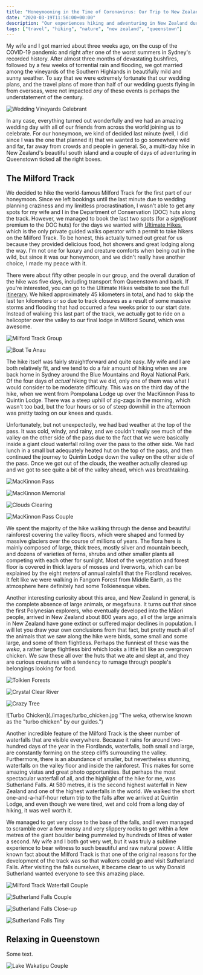 ```yaml
---
title: "Honeymooning in the Time of Coronavirus: Our Trip to New Zealand"
date: "2020-03-19T11:56:00+00:00"
description: "Our experiences hiking and adventuring in New Zealand during our honeymoon."
tags: ["travel", "hiking", "nature", "new zealand", "queenstown"]
---
```


My wife and I got married about three weeks ago, on the cusp of the COVID-19 pandemic and right after one of the worst summers in Sydney's recorded history. After almost three months of devastating bushfires, followed by a few weeks of torrential rain and flooding, we got married among the vineyards of the Southern Highlands in beautifully mild and sunny weather. To say that we were extremely fortunate that our wedding plans, and the travel plans of more than half of our wedding guests flying in from overseas, were not impacted _any_ of these events is perhaps the understatement of the century.

![Wedding Vineyards Celebrant](./images/wedding_vineyards_celebrant.jpg "My wife and I among the vineyards at Centennial Vineyards with our celebrant, Jordan.")

In any case, everything turned out wonderfully and we had an amazing wedding day with all of our friends from across the world joining us to celebrate. For our honeymoon, we kind of decided last minute (well, I did since I was the one that planned it) that we wanted to go somewhere wild and far, far away from crowds and people in general. So, a multi-day hike in New Zealand's beautiful south island and a couple of days of adventuring in Queenstown ticked all the right boxes.

## The Milford Track

We decided to hike the world-famous Milford Track for the first part of our honeymoon. Since we left bookings until the last minute due to wedding planning craziness and my limitless procrastination, I wasn't able to get any spots for my wife and I in the Department of Conservation (DOC) huts along the track. However, we managed to book the last two spots (for a _significant_ premium to the DOC huts) for the days we wanted with [Ultimate Hikes](https://www.ultimatehikes.co.nz/), which is the only private guided walks operator with a permit to take hikers on the Milford Track. To be honest, this actually turned out great for us because they provided delicious food, hot showers and great lodging along the way. I'm not one for luxury and creature comforts when being out in the wild, but since it was our honeymoon, and we didn't really have another choice, I made my peace with it.

There were about fifty other people in our group, and the overall duration of the hike was five days, including transport from Queenstown and back. If you're interested, you can go to the Ultimate Hikes website to see the full [itinerary](https://www.ultimatehikes.co.nz/multi-day-guided-walks/milford-track/itinerary/). We hiked approximately 45 kilometers in total, and had to skip the last ten kilometers or so due to track closures as a result of some massive storms and flooding that had occurred a few weeks prior to our start date. Instead of walking this last part of the track, we actually got to ride on a helicopter over the valley to our final lodge in Milford Sound, which was awesome.

![Milford Track Group](./images/milford_track_group.jpg "Our hiking group, along with our four guides.")

![Boat Te Anau](./images/boat_te_anau.jpg "Boat ride to the start of the Milford Track at Glade Wharf.")

The hike itself was fairly straightforward and quite easy. My wife and I are both relatively fit, and we tend to do a fair amount of hiking when we are back home in Sydney around the Blue Mountains and Royal National Park. Of the four days of _actual_ hiking that we did, only one of them was what I would consider to be moderate difficulty. This was on the third day of the hike, when we went from Pompolana Lodge up over the MacKinnon Pass to Quintin Lodge. There was a steep uphill of zig-zags in the morning, which wasn't too bad, but the four hours or so of steep downhill in the afternoon was pretty taxing on our knees and quads.

Unfortunately, but not unexpectedly, we had bad weather at the top of the pass. It was cold, windy, and rainy, and we couldn't really see much of the valley on the other side of the pass due to the fact that we were basically inside a giant cloud waterfall rolling over the pass to the other side. We had lunch in a small but adequately heated hut on the top of the pass, and then continued the journey to Quintin Lodge down the valley on the other side of the pass. Once we got out of the clouds, the weather actually cleared up and we got to see quite a bit of the valley ahead, which was breathtaking.

![MacKinnon Pass](./images/mackinnon_pass.jpg "MacKinnon Pass with crappy weather, which is the most common type of weather on the pass.")

![MacKinnon Memorial](./images/mackinnon_memorial.jpg "At the MacKinnon Memorial with a cup of Milo after a steep ascent up the pass.")

![Clouds Clearing](./images/clouds_clearing.jpg "Clearer views on our descent down into the valley floor.")

![MacKinnon Pass Couple](./images/mackinnon_pass_couple.jpg "Resting our legs on the way down.")

We spent the majority of the hike walking through the dense and beautiful rainforest covering the valley floors, which were shaped and formed by massive glaciers over the course of millions of years. The flora here is mainly composed of large, thick trees, mostly silver and mountain beech, and dozens of varieties of ferns, shrubs and other smaller plants all competing with each other for sunlight. Most of the vegetation and forest floor is covered in thick layers of mosses and liverworts, which can be explained by the eight _meters_ of annual rainfall that the Fiordland receives. It felt like we were walking in Fangorn Forest from Middle Earth, as the atmosphere here definitely had some Tolkienesque vibes.

Another interesting curiosity about this area, and New Zealand in general, is the complete absence of large animals, or megafauna. It turns out that since the first Polynesian explorers, who eventually developed into the Māori people, arrived in New Zealand about 800 years ago, all of the large animals in New Zealand have gone extinct or suffered major declines in population. I will let you draw your own conclusions from that fact, but pretty much all of the animals that we saw along the hike were birds, some small and some large, and some of them flightless. Perhaps the funniest of these was the _weka_, a rather large flightless bird which looks a little bit like an overgrown chicken. We saw these all over the huts that we ate and slept at, and they are curious creatures with a tendency to rumage through people's belongings looking for food.

![Tolkien Forests](./images/tolkien_forests.jpg "The eerie, mythical forests that surrounded us during most of the hike.")

![Crystal Clear River](./images/crystal_clear_river.jpg "Crystal clear rivers are abundant in the Fiordlands.")

![Crazy Tree](./images/crazy_tree.jpg "A large tree with crazy branches, completely enveloped in moss.")

![Turbo Chicken](./images/turbo_chicken.jpg "The weka, otherwise known as the "turbo chicken" by our guides.")

Another incredible feature of the Milford Track is the sheer number of waterfalls that are visible everywhere. Because it rains for around two-hundred days of the year in the Fiordlands, waterfalls, both small and large, are constantly forming on the steep cliffs surrounding the valley. Furthermore, there is an abundance of smaller, but nevertheless stunning, waterfalls on the valley floor and inside the rainforest. This makes for some amazing vistas and great photo opportunities. But perhaps the most spectacular waterfall of all, and the highlight of the hike for me, was Sutherland Falls. At 580 metres, it is the second highest waterfall in New Zealand and one of the highest waterfalls in the world. We walked the short one-and-a-half-hour return trip to the falls after we arrived at Quintin Lodge, and even though we were tired, wet and cold from a long day of hiking, it was well worth it.

We managed to get very close to the base of the falls, and I even managed to scramble over a few mossy and very slippery rocks to get within a few metres of the giant boulder being pummeled by hundreds of litres of water a second. My wife and I both got very wet, but it was truly a sublime experience to bear witness to such beautiful and raw natural power. A little known fact about the Milford Track is that one of the original reasons for the development of the track was so that walkers could go and visit Sutherland Falls. After visiting the falls ourselves, it became clear to us why Donald Sutherland wanted everyone to see this amazing place.

![Milford Track Waterfall Couple](./images/milford_track_waterfall_couple.jpg "A small waterfall we came across during our descent from MacKinnon pass.")

![Sutherland Falls Couple](./images/sutherland_falls_couple.jpg "A few hundred metres from Sutherland Falls.")

![Sutherland Falls Close-up](./images/sutherland_falls_close_up.jpg "Me pointing to the top of the lowest cascade of the Sutherland Falls, which is still over 100 metres tall!")

![Sutherland Falls Tiny](./images/sutherland_falls_tiny.jpg "Feeling small at the base of the Sutherland Falls.")

## Relaxing in Queenstown

Some text.

![Lake Wakatipu Couple](./images/lake_wakatipu_couple.jpg "Sunset on Lake Wakatipu on our first night in Queenstown.")

